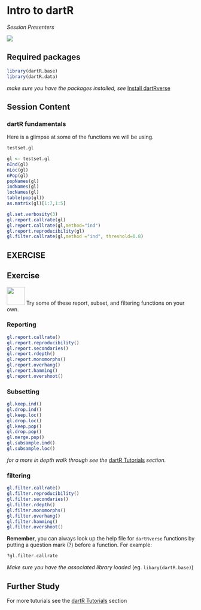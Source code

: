 # Intro to dartR

*Session Presenters*

![](images/Presenters1.png)

## Required packages

```r
library(dartR.base)
library(dartR.data)
```

*make sure you have the packages installed, see* [Install dartRverse](install.qmd)

## Session Content

### dartR fundamentals

Here is a glimpse at some of the functions we will be using.

```r
testset.gl

gl <- testset.gl
nInd(gl)
nLoc(gl)
nPop(gl)
popNames(gl)
indNames(gl)
locNames(gl)
table(pop(gl))
as.matrix(gl)[1:7,1:5]

gl.set.verbosity(3)
gl.report.callrate(gl)
gl.report.callrate(gl,method="ind")
gl.report.reproducibility(gl)
gl.filter.callrate(gl,method ="ind", threshold=0.8)

```

## EXERCISE

::: callout-note
## Exercise

![](images/task.png){#id .class width="48" height="48"} Try some of these report, subset, and filtering functions on your own.

### Reporting

```r
gl.report.callrate()
gl.report.reproducibility()
gl.report.secondaries()
gl.report.rdepth()
gl.report.monomorphs()
gl.report.overhang()
gl.report.hamming()
gl.report.overshoot()

```

### Subsetting

```r
gl.keep.ind()
gl.drop.ind()
gl.keep.loc()
gl.drop.loc()
gl.keep.pop()
gl.drop.pop()
gl.merge.pop()
gl.subsample.ind()
gl.subsample.loc()

```

*for a more in depth walk through see the* [dartR Tutorials](tutorials.qmd) *section.*

### filtering

```r
gl.filter.callrate()
gl.filter.reproducibility()
gl.filter.secondaries()
gl.filter.rdepth()
gl.filter.monomorphs()
gl.filter.overhang()
gl.filter.hamming()
gl.filter.overshoot()

```

::: callout-tip
**Remember**, you can always look up the help file for `dartRverse` functions by putting a question mark (?) before a function. For example:

```r
?gl.filter.callrate
```

*Make sure you have the associated library loaded* (eg. `libary(dartR.base)`)
:::
:::

## Further Study

For more tuturials see the [dartR Tutorials](tutorials.qmd) section
